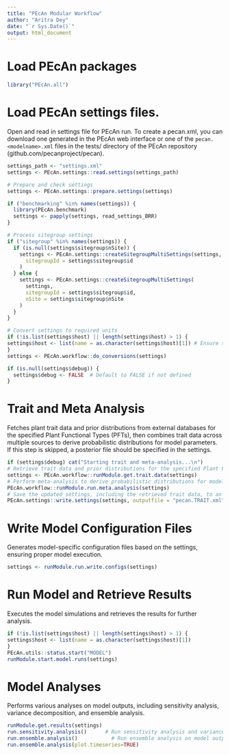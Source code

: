 ```yaml
---
title: "PEcAn Modular Workflow"
author: "Aritra Dey"
date: "`r Sys.Date()`"
output: html_document
---
```


# Load PEcAn packages
```r
library("PEcAn.all")
```
# Load PEcAn settings files.

Open and read in settings file for PEcAn run.
To create a pecan.xml, you can download one generated in the PEcAn web interface or one of the `pecan.<modelname>.xml` files in the tests/ directory of the PEcAn repository (github.com/pecanproject/pecan).
```r

settings_path <- "settings.xml" 
settings <- PEcAn.settings::read.settings(settings_path)
```


```r
# Prepare and check settings
settings <- PEcAn.settings::prepare.settings(settings)

if ("benchmarking" %in% names(settings)) {
  library(PEcAn.benchmark)
  settings <- papply(settings, read_settings_BRR)
}

# Process sitegroup settings
if ("sitegroup" %in% names(settings)) {
  if (is.null(settings$sitegroup$nSite)) {
    settings <- PEcAn.settings::createSitegroupMultiSettings(settings,
      sitegroupId = settings$sitegroup$id
    )
  } else {
    settings <- PEcAn.settings::createSitegroupMultiSettings(
      settings,
      sitegroupId = settings$sitegroup$id,
      nSite = settings$sitegroup$nSite
    )
  }
}
```

```r
# Convert settings to required units
if (!is.list(settings$host) || length(settings$host) > 1) {
settings$host <- list(name = as.character(settings$host)[1]) # Ensure single-element list
}
settings <- PEcAn.workflow::do_conversions(settings)

if (is.null(settings$debug)) {
  settings$debug <- FALSE  # Default to FALSE if not defined
}
```

# Trait and Meta Analysis
Fetches plant trait data and prior distributions from external databases for the specified Plant Functional Types (PFTs), then combines trait data across multiple sources to derive probabilistic distributions for model parameters.
If this step is skipped, a posterior file should be specified in the settings.

```r
if (settings$debug) cat("Starting trait and meta-analysis...\n")
# Retrieve trait data and prior distributions for the specified Plant Functional Types (PFTs)
settings <- PEcAn.workflow::runModule.get.trait.data(settings)
# Perform meta-analysis to derive probabilistic distributions for model parameters
PEcAn.workflow::runModule.run.meta.analysis(settings)
# Save the updated settings, including the retrieved trait data, to an XML file
PEcAn.settings::write.settings(settings, outputfile = "pecan.TRAIT.xml")

```



# Write Model Configuration Files
Generates model-specific configuration files based on the settings, ensuring proper model execution.

```r
settings <- runModule.run.write.configs(settings)
```


# Run Model and Retrieve Results
Executes the model simulations and retrieves the results for further analysis.

```r
if (!is.list(settings$host) || length(settings$host) > 1) {
settings$host <- list(name = as.character(settings$host)[1]) 
}
PEcAn.utils::status.start("MODEL")
runModule.start.model.runs(settings)
```

# Model Analyses
Performs various analyses on model outputs, including sensitivity analysis, variance decomposition, and ensemble analysis.

```r
runModule.get.results(settings)
run.sensitivity.analysis()      # Run sensitivity analysis and variance decomposition on model output
run.ensemble.analysis()  	      # Run ensemble analysis on model output. 
run.ensemble.analysis(plot.timeseries=TRUE) 
```


